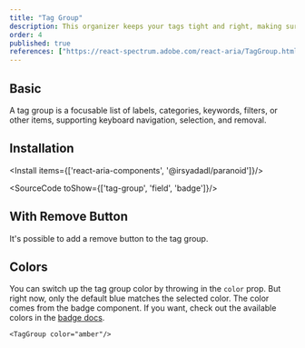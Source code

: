 ```yaml
---
title: "Tag Group"
description: This organizer keeps your tags tight and right, making sure they’re lined up and making sense, just like a librarian sorting books on a shelf.
order: 4
published: true
references: ["https://react-spectrum.adobe.com/react-aria/TagGroup.html#props"]
---
```


## Basic
A tag group is a focusable list of labels, categories, keywords, filters, or other items, supporting keyboard navigation, selection, and removal.
<How toUse="collections/tag-group-demo" />

## Installation

<Install items={['react-aria-components', '@irsyadadl/paranoid']}/>

<SourceCode toShow={['tag-group', 'field', 'badge']}/>

## With Remove Button
It's possible to add a remove button to the tag group.
<How toUse="collections/tag-group-with-remove-demo" />

## Colors
You can switch up the tag group color by throwing in the `color` prop. But right now, only the default blue matches the selected color. The color comes from the badge component. If you want, check out the available colors in the [badge docs](/design-system/statuses/badge).

```
<TagGroup color="amber"/>
```
